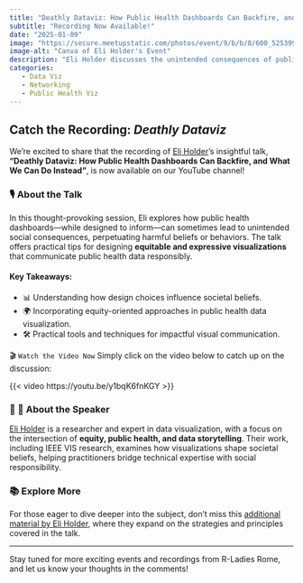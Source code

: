 ```yaml
---
title: "Deathly Dataviz: How Public Health Dashboards Can Backfire, and What Can We Do Instead"
subtitle: "Recording Now Available!"
date: "2025-01-09"
image: "https://secure.meetupstatic.com/photos/event/9/b/b/8/600_525399864.webp?w=750"
image-alt: "Canva of Eli Holder's Event"
description: "Eli Holder discusses the unintended consequences of public health data visualization and presents actionable strategies for creating equitable, impactful visualizations."
categories: 
   - Data Viz
   - Networking
   - Public Health Viz
---
```


## Catch the Recording: *Deathly Dataviz*  

We’re excited to share that the recording of [Eli Holder](https://3iap.com/about/)’s insightful talk, **"Deathly Dataviz: How Public Health Dashboards Can Backfire, and What We Can Do Instead"**, is now available on our YouTube channel!  

### 🎙 About the Talk  
In this thought-provoking session, Eli explores how public health dashboards—while designed to inform—can sometimes lead to unintended social consequences, perpetuating harmful beliefs or behaviors. The talk offers practical tips for designing **equitable and expressive visualizations** that communicate public health data responsibly.

#### Key Takeaways:
- 📊 Understanding how design choices influence societal beliefs.  
- 🌍 Incorporating equity-oriented approaches in public health data visualization.  
- 🛠 Practical tools and techniques for impactful visual communication.  

🎬 `Watch the Video Now`
Simply click on the video below to catch up on the discussion:

{{< video https://youtu.be/y1bqK6fnKGY >}}  

### 🧑 💼 About the Speaker  
[Eli Holder](https://3iap.com/about/) is a researcher and expert in data visualization, with a focus on the intersection of **equity, public health, and data storytelling**. Their work, including IEEE VIS research, examines how visualizations shape societal beliefs, helping practitioners bridge technical expertise with social responsibility.

### 📚 Explore More  
For those eager to dive deeper into the subject, don’t miss this [additional material by Eli Holder](https://3iap.com/rladies2025), where they expand on the strategies and principles covered in the talk.

---  

Stay tuned for more exciting events and recordings from R-Ladies Rome, and let us know your thoughts in the comments!  